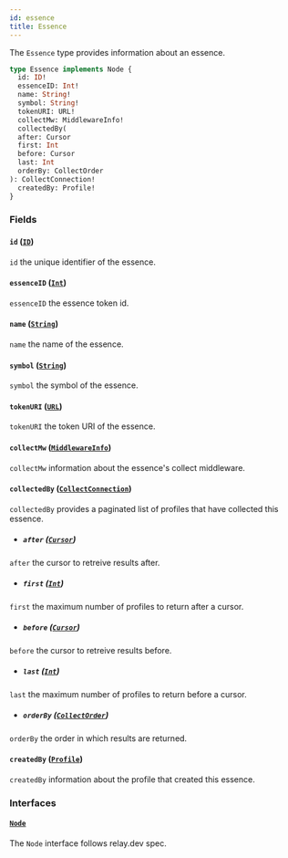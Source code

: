 ```yaml
---
id: essence
title: Essence
---
```



The `Essence` type provides information about an essence.

```graphql
type Essence implements Node {
  id: ID!
  essenceID: Int!
  name: String!
  symbol: String!
  tokenURI: URL!
  collectMw: MiddlewareInfo!
  collectedBy(
  after: Cursor
  first: Int
  before: Cursor
  last: Int
  orderBy: CollectOrder
): CollectConnection!
  createdBy: Profile!
}
```


### Fields

#### `id` ([`ID`](/reference/scalars/id))

`id` the unique identifier of the essence.


#### `essenceID` ([`Int`](/reference/scalars/int))

`essenceID` the essence token id.


#### `name` ([`String`](/reference/scalars/string))

`name` the name of the essence.


#### `symbol` ([`String`](/reference/scalars/string))

`symbol` the symbol of the essence.


#### `tokenURI` ([`URL`](/reference/scalars/url))

`tokenURI` the token URI of the essence.


#### `collectMw` ([`MiddlewareInfo`](/reference/objects/middleware-info))

`collectMw` information about the essence's collect middleware.


#### `collectedBy` ([`CollectConnection`](/reference/objects/collect-connection))

`collectedBy` provides a paginated list of profiles that have collected this essence.
- ##### `after` ([`Cursor`](/reference/scalars/cursor))

`after` the cursor to retreive results after.


- ##### `first` ([`Int`](/reference/scalars/int))

`first` the maximum number of profiles to return after a cursor.


- ##### `before` ([`Cursor`](/reference/scalars/cursor))

`before` the cursor to retreive results before.


- ##### `last` ([`Int`](/reference/scalars/int))

`last` the maximum number of profiles to return before a cursor.


- ##### `orderBy` ([`CollectOrder`](/reference/inputs/collect-order))

`orderBy` the order in which results are returned.


#### `createdBy` ([`Profile`](/reference/objects/profile))

`createdBy` information about the profile that created this essence.


### Interfaces

#### [`Node`](/reference/interfaces/node) 

The `Node` interface follows relay.dev spec.




